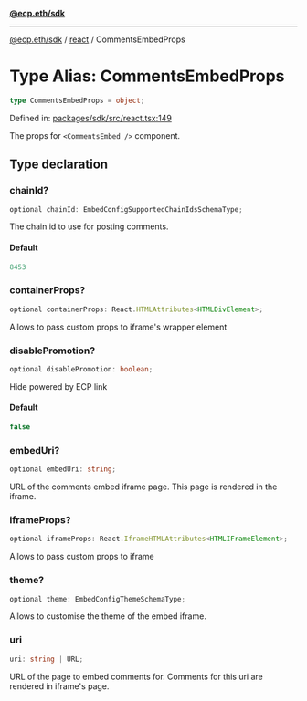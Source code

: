 [**@ecp.eth/sdk**](/sdk-reference/index.mdx)

***

[@ecp.eth/sdk](/sdk-reference/index.mdx) / [react](/sdk-reference/react/index.mdx) / CommentsEmbedProps

# Type Alias: CommentsEmbedProps

```ts
type CommentsEmbedProps = object;
```

Defined in: [packages/sdk/src/react.tsx:149](https://github.com/ecp-eth/comments-monorepo/blob/main/packages/sdk/src/react.tsx#L149)

The props for `<CommentsEmbed />` component.

## Type declaration

### chainId?

```ts
optional chainId: EmbedConfigSupportedChainIdsSchemaType;
```

The chain id to use for posting comments.

#### Default

```ts
8453
```

### containerProps?

```ts
optional containerProps: React.HTMLAttributes<HTMLDivElement>;
```

Allows to pass custom props to iframe's wrapper element

### disablePromotion?

```ts
optional disablePromotion: boolean;
```

Hide powered by ECP link

#### Default

```ts
false
```

### embedUri?

```ts
optional embedUri: string;
```

URL of the comments embed iframe page. This page is rendered in the iframe.

### iframeProps?

```ts
optional iframeProps: React.IframeHTMLAttributes<HTMLIFrameElement>;
```

Allows to pass custom props to iframe

### theme?

```ts
optional theme: EmbedConfigThemeSchemaType;
```

Allows to customise the theme of the embed iframe.

### uri

```ts
uri: string | URL;
```

URL of the page to embed comments for. Comments for this uri are rendered in iframe's page.

